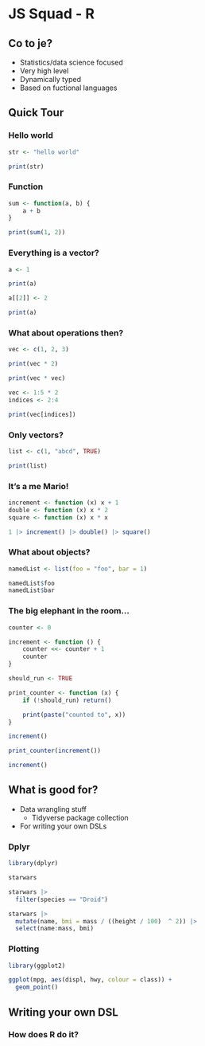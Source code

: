 # JS Squad - R {.tabset .tabset-dropdown}


## Co to je?

- Statistics/data science focused
- Very high level
- Dynamically typed
- Based on fuctional languages

## Quick Tour {.tabset .tabset-dropdown}

### Hello world
```R
str <- "hello world"

print(str)
```

### Function
```R
sum <- function(a, b) {
    a + b
}

print(sum(1, 2))
```

### Everything is a vector?
```R
a <- 1

print(a)

a[[2]] <- 2

print(a)
```

### What about operations then?
```R
vec <- c(1, 2, 3)

print(vec * 2)

print(vec * vec)
```

```R
vec <- 1:5 * 2
indices <- 2:4

print(vec[indices])
```

### Only vectors?
```R
list <- c(1, "abcd", TRUE)

print(list)
```


### It's a me Mario!
```R
increment <- function (x) x + 1
double <- function (x) x * 2
square <- function (x) x * x

1 |> increment() |> double() |> square()
```

### What about objects?
```R
namedList <- list(foo = "foo", bar = 1)

namedList$foo
namedList$bar
```

### The big elephant in the room...
```R
counter <- 0

increment <- function () {
    counter <<- counter + 1
    counter
}

should_run <- TRUE

print_counter <- function (x) {
    if (!should_run) return()

    print(paste("counted to", x))
}

increment()

print_counter(increment())

increment()
```

## What is good for? {.tabset .tabset-dropdown}

- Data wrangling stuff
  - Tidyverse package collection
- For writing your own DSLs

### Dplyr
```R
library(dplyr)
```

```R
starwars
```

```R
starwars |>
  filter(species == "Droid")
```

```R
starwars |>
  mutate(name, bmi = mass / ((height / 100)  ^ 2)) |>
  select(name:mass, bmi)
```

### Plotting

```R
library(ggplot2)

ggplot(mpg, aes(displ, hwy, colour = class)) + 
  geom_point()
```

## Writing your own DSL {.tabset .tabset-dropdown}
### How does R do it?
```R
```